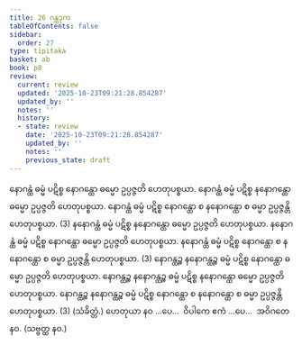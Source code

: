 ```yaml
---
title: 26 ဂန္ထဒုက
tableOfContents: false
sidebar:
  order: 27
type: tipitaka
basket: ab
book: p8
review:
  current: review
  updated: '2025-10-23T09:21:28.854287'
  updated_by: ''
  notes: ''
  history:
  - state: review
    date: '2025-10-23T09:21:28.854287'
    updated_by: ''
    notes: ''
    previous_state: draft
---
```



<ReviewStatus review={frontmatter.review} showDetails={true} />

<HypothesisAnnotation frontmatter={frontmatter} />

<DynamicBreadcrumb />

<Division number="40" book="p8" e="ch" v="40" p="88">

<Paragraph number="125" book="p8">
နောဂန္ထံ ဓမ္မံ ပဋိစ္စ နောဂန္ထော ဓမ္မော ဥပ္ပဇ္ဇတိ ဟေတုပစ္စယာ. နောဂန္ထံ ဓမ္မံ ပဋိစ္စ နနောဂန္ထော ဓမ္မော ဥပ္ပဇ္ဇတိ ဟေတုပစ္စယာ. နောဂန္ထံ ဓမ္မံ ပဋိစ္စ နောဂန္ထော စ နနောဂန္ထော စ ဓမ္မာ ဥပ္ပဇ္ဇန္တိ ဟေတုပစ္စယာ. (3)
</Paragraph>

<Paragraph number="126" book="p8">
နနောဂန္ထံ ဓမ္မံ ပဋိစ္စ နနောဂန္ထော ဓမ္မော ဥပ္ပဇ္ဇတိ ဟေတုပစ္စယာ. နနောဂန္ထံ ဓမ္မံ ပဋိစ္စ နောဂန္ထော ဓမ္မော ဥပ္ပဇ္ဇတိ ဟေတုပစ္စယာ. နနောဂန္ထံ ဓမ္မံ ပဋိစ္စ နောဂန္ထော စ နနောဂန္ထော စ ဓမ္မာ ဥပ္ပဇ္ဇန္တိ ဟေတုပစ္စယာ. (3)
</Paragraph>

<Paragraph number="127" book="p8">
နောဂန္ထဉ္စ နနောဂန္ထဉ္စ ဓမ္မံ ပဋိစ္စ နောဂန္ထော ဓမ္မော ဥပ္ပဇ္ဇတိ ဟေတုပစ္စယာ. နောဂန္ထဉ္စ နနောဂန္ထဉ္စ ဓမ္မံ ပဋိစ္စ နနောဂန္ထော ဓမ္မော ဥပ္ပဇ္ဇတိ ဟေတုပစ္စယာ. နောဂန္ထဉ္စ နနောဂန္ထဉ္စ ဓမ္မံ ပဋိစ္စ နောဂန္ထော စ နနောဂန္ထော စ ဓမ္မာ ဥပ္ပဇ္ဇန္တိ ဟေတုပစ္စယာ. (3) (သံခိတ္တံ.)
</Paragraph>

<Paragraph number="128" book="p8">
ဟေတုယာ နဝ …ပေ…  ဝိပါကေ ဧကံ …ပေ…  အဝိဂတေ နဝ. (သဗ္ဗတ္ထ နဝ.)
</Paragraph>
</Division>